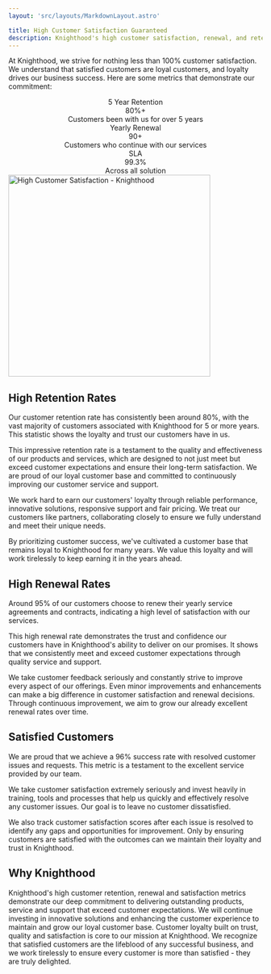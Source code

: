 ```yaml
---
layout: 'src/layouts/MarkdownLayout.astro'

title: High Customer Satisfaction Guaranteed 
description: Knighthood's high customer satisfaction, renewal, and retention rates demonstrate our commitment to quality service. 
---
```


At Knighthood, we strive for nothing less than 100% customer satisfaction. We understand that satisfied customers are loyal customers, and loyalty drives our business success.
Here are some metrics that demonstrate our commitment:

<center className="pt-5"><div className="stats stats-vertical lg:stats-horizontal shadow mx-auto">

 <div className="stat">
    <div className="stat-title">5 Year Retention</div>
    <div className="stat-value">80%+</div>
    <div className="stat-desc">Customers been with us for over 5 years</div>
  </div>
  
  <div className="stat">
    <div className="stat-title">Yearly Renewal</div>
    <div className="stat-value">90+</div>
    <div className="stat-desc">Customers who continue with our services</div>
  </div>
  
  <div className="stat">
    <div className="stat-title">SLA</div>
    <div className="stat-value">99.3%</div>
    <div className="stat-desc">Across all solution</div>
  </div>
  
</div></center>

<img src="/happy.svg" alt="High Customer Satisfaction - Knighthood" width="400" height="400" className="mx-auto"/>


## High Retention Rates

Our customer retention rate has consistently been around 80%, with the vast majority of customers associated with Knighthood for 5 or more years. This statistic shows the loyalty and trust our customers have in us.

This impressive retention rate is a testament to the quality and effectiveness of our products and services, which are designed to not just meet but exceed customer expectations and ensure their long-term satisfaction. We are proud of our loyal customer base and committed to continuously improving our customer service and support.

We work hard to earn our customers' loyalty through reliable performance, innovative solutions, responsive support and fair pricing. We treat our customers like partners, collaborating closely to ensure we fully understand and meet their unique needs.

By prioritizing customer success, we've cultivated a customer base that remains loyal to Knighthood for many years. We value this loyalty and will work tirelessly to keep earning it in the years ahead.
## High Renewal Rates

Around 95% of our customers choose to renew their yearly service agreements and contracts, indicating a high level of satisfaction with our services.

This high renewal rate demonstrates the trust and confidence our customers have in Knighthood's ability to deliver on our promises. It shows that we consistently meet and exceed customer expectations through quality service and support.

We take customer feedback seriously and constantly strive to improve every aspect of our offerings. Even minor improvements and enhancements can make a big difference in customer satisfaction and renewal decisions. Through continuous improvement, we aim to grow our already excellent renewal rates over time.
## Satisfied Customers

We are proud that we achieve a 96% success rate with resolved customer issues and requests. This metric is a testament to the excellent service provided by our team.

We take customer satisfaction extremely seriously and invest heavily in training, tools and processes that help us quickly and effectively resolve any customer issues. Our goal is to leave no customer dissatisfied.

We also track customer satisfaction scores after each issue is resolved to identify any gaps and opportunities for improvement. Only by ensuring customers are satisfied with the outcomes can we maintain their loyalty and trust in Knighthood.
## Why Knighthood
Knighthood's high customer retention, renewal and satisfaction metrics demonstrate our deep commitment to delivering outstanding products, service and support that exceed customer expectations. We will continue investing in innovative solutions and enhancing the customer experience to maintain and grow our loyal customer base. Customer loyalty built on trust, quality and satisfaction is core to our mission at Knighthood. We recognize that satisfied customers are the lifeblood of any successful business, and we work tirelessly to ensure every customer is more than satisfied - they are truly delighted.